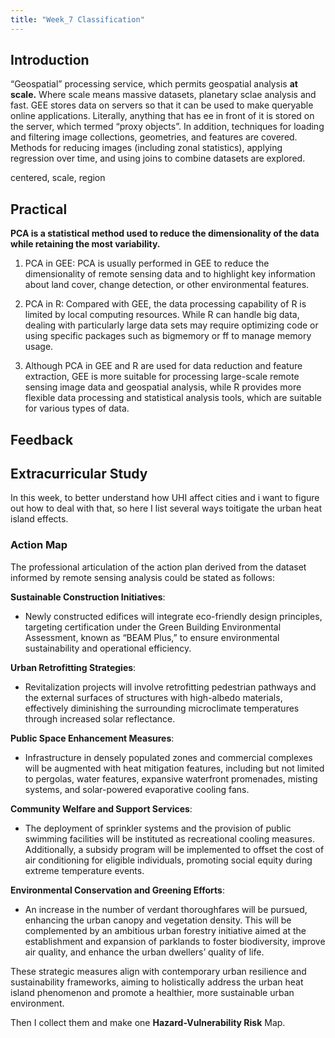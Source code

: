 ```yaml
---
title: "Week_7 Classification"
---
```




## Introduction

"Geospatial" processing service, which permits geospatial analysis **at scale.** Where scale means massive datasets, planetary sclae analysis and fast. GEE stores data on servers so that it can be used to make queryable online applications. Literally, anything that has ee in front of it is stored on the server, which termed "proxy objects". In addition, techniques for loading and filtering image collections, geometries, and features are covered. Methods for reducing images (including zonal statistics), applying regression over time, and using joins to combine datasets are explored.

centered, scale, region

## Practical

**PCA is a statistical method used to reduce the dimensionality of the data while retaining the most variability.**

1.  PCA in GEE: PCA is usually performed in GEE to reduce the dimensionality of remote sensing data and to highlight key information about land cover, change detection, or other environmental features.

2.  PCA in R: Compared with GEE, the data processing capability of R is limited by local computing resources. While R can handle big data, dealing with particularly large data sets may require optimizing code or using specific packages such as bigmemory or ff to manage memory usage.

3.  Although PCA in GEE and R are used for data reduction and feature extraction, GEE is more suitable for processing large-scale remote sensing image data and geospatial analysis, while R provides more flexible data processing and statistical analysis tools, which are suitable for various types of data.

## Feedback

## Extracurricular Study

In this week, to better understand how UHI affect cities and i want to figure out how to deal with that, so here I list several ways toitigate the urban heat island effects.

### Action Map

The professional articulation of the action plan derived from the dataset informed by remote sensing analysis could be stated as follows:

**Sustainable Construction Initiatives**:

-   Newly constructed edifices will integrate eco-friendly design principles, targeting certification under the Green Building Environmental Assessment, known as "BEAM Plus," to ensure environmental sustainability and operational efficiency.

**Urban Retrofitting Strategies**:

-   Revitalization projects will involve retrofitting pedestrian pathways and the external surfaces of structures with high-albedo materials, effectively diminishing the surrounding microclimate temperatures through increased solar reflectance.

**Public Space Enhancement Measures**:

-   Infrastructure in densely populated zones and commercial complexes will be augmented with heat mitigation features, including but not limited to pergolas, water features, expansive waterfront promenades, misting systems, and solar-powered evaporative cooling fans.

**Community Welfare and Support Services**:

-   The deployment of sprinkler systems and the provision of public swimming facilities will be instituted as recreational cooling measures. Additionally, a subsidy program will be implemented to offset the cost of air conditioning for eligible individuals, promoting social equity during extreme temperature events.

**Environmental Conservation and Greening Efforts**:

-   An increase in the number of verdant thoroughfares will be pursued, enhancing the urban canopy and vegetation density. This will be complemented by an ambitious urban forestry initiative aimed at the establishment and expansion of parklands to foster biodiversity, improve air quality, and enhance the urban dwellers' quality of life.

These strategic measures align with contemporary urban resilience and sustainability frameworks, aiming to holistically address the urban heat island phenomenon and promote a healthier, more sustainable urban environment.

Then I collect them and make one **Hazard-Vulnerability Risk** Map.
